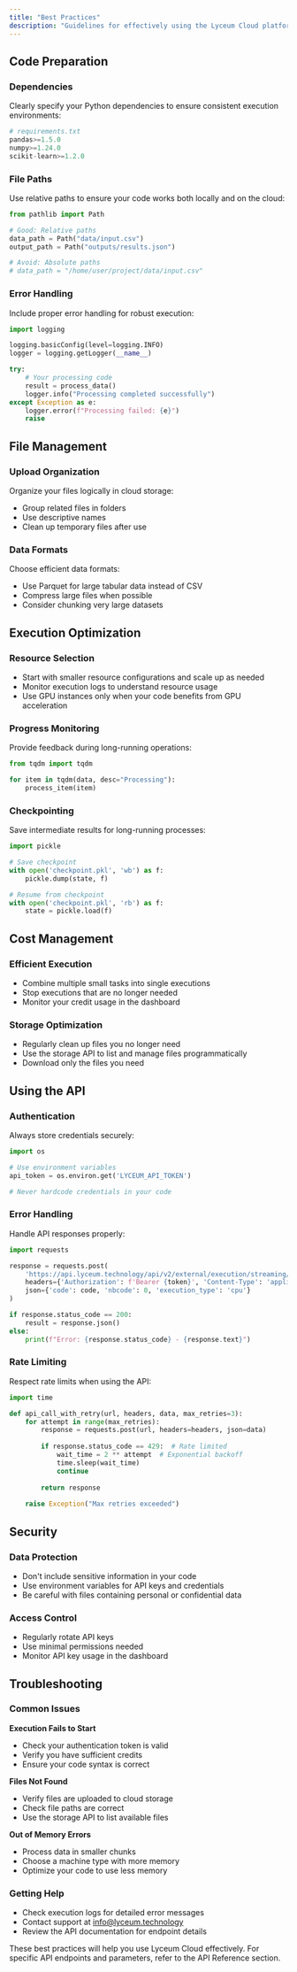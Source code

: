 ```yaml
---
title: "Best Practices"
description: "Guidelines for effectively using the Lyceum Cloud platform"
---
```


## Code Preparation

### Dependencies
Clearly specify your Python dependencies to ensure consistent execution environments:

```python
# requirements.txt
pandas>=1.5.0
numpy>=1.24.0
scikit-learn>=1.2.0
```

### File Paths
Use relative paths to ensure your code works both locally and on the cloud:

```python
from pathlib import Path

# Good: Relative paths
data_path = Path("data/input.csv")
output_path = Path("outputs/results.json")

# Avoid: Absolute paths
# data_path = "/home/user/project/data/input.csv"
```

### Error Handling
Include proper error handling for robust execution:

```python
import logging

logging.basicConfig(level=logging.INFO)
logger = logging.getLogger(__name__)

try:
    # Your processing code
    result = process_data()
    logger.info("Processing completed successfully")
except Exception as e:
    logger.error(f"Processing failed: {e}")
    raise
```

## File Management

### Upload Organization
Organize your files logically in cloud storage:
- Group related files in folders
- Use descriptive names
- Clean up temporary files after use

### Data Formats
Choose efficient data formats:
- Use Parquet for large tabular data instead of CSV
- Compress large files when possible
- Consider chunking very large datasets

## Execution Optimization

### Resource Selection
- Start with smaller resource configurations and scale up as needed
- Monitor execution logs to understand resource usage
- Use GPU instances only when your code benefits from GPU acceleration

### Progress Monitoring
Provide feedback during long-running operations:

```python
from tqdm import tqdm

for item in tqdm(data, desc="Processing"):
    process_item(item)
```

### Checkpointing
Save intermediate results for long-running processes:

```python
import pickle

# Save checkpoint
with open('checkpoint.pkl', 'wb') as f:
    pickle.dump(state, f)

# Resume from checkpoint
with open('checkpoint.pkl', 'rb') as f:
    state = pickle.load(f)
```

## Cost Management

### Efficient Execution
- Combine multiple small tasks into single executions
- Stop executions that are no longer needed
- Monitor your credit usage in the dashboard

### Storage Optimization
- Regularly clean up files you no longer need
- Use the storage API to list and manage files programmatically
- Download only the files you need

## Using the API

### Authentication
Always store credentials securely:

```python
import os

# Use environment variables
api_token = os.environ.get('LYCEUM_API_TOKEN')

# Never hardcode credentials in your code
```

### Error Handling
Handle API responses properly:

```python
import requests

response = requests.post(
    'https://api.lyceum.technology/api/v2/external/execution/streaming/start',
    headers={'Authorization': f'Bearer {token}', 'Content-Type': 'application/json'},
    json={'code': code, 'nbcode': 0, 'execution_type': 'cpu'}
)

if response.status_code == 200:
    result = response.json()
else:
    print(f"Error: {response.status_code} - {response.text}")
```

### Rate Limiting
Respect rate limits when using the API:

```python
import time

def api_call_with_retry(url, headers, data, max_retries=3):
    for attempt in range(max_retries):
        response = requests.post(url, headers=headers, json=data)
        
        if response.status_code == 429:  # Rate limited
            wait_time = 2 ** attempt  # Exponential backoff
            time.sleep(wait_time)
            continue
        
        return response
    
    raise Exception("Max retries exceeded")
```

## Security

### Data Protection
- Don't include sensitive information in your code
- Use environment variables for API keys and credentials
- Be careful with files containing personal or confidential data

### Access Control
- Regularly rotate API keys
- Use minimal permissions needed
- Monitor API key usage in the dashboard

## Troubleshooting

### Common Issues

**Execution Fails to Start**
- Check your authentication token is valid
- Verify you have sufficient credits
- Ensure your code syntax is correct

**Files Not Found**
- Verify files are uploaded to cloud storage
- Check file paths are correct
- Use the storage API to list available files

**Out of Memory Errors**
- Process data in smaller chunks
- Choose a machine type with more memory
- Optimize your code to use less memory

### Getting Help
- Check execution logs for detailed error messages
- Contact support at info@lyceum.technology
- Review the API documentation for endpoint details

<Note>
These best practices will help you use Lyceum Cloud effectively. For specific API endpoints and parameters, refer to the API Reference section.
</Note>